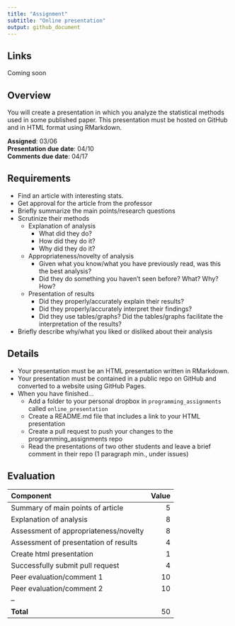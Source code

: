 ```yaml
---
title: "Assignment"
subtitle: "Online presentation"
output: github_document
---
```


## Links

Coming soon

## Overview

You will create a presentation in which you analyze the statistical methods used in some published paper. 
This presentation must be hosted on GitHub and in HTML format using RMarkdown. 

**Assigned**: 03/06  
**Presentation due date**: 04/10  
**Comments due date**: 04/17  

## Requirements

- Find an article with interesting stats. 
- Get approval for the article from the professor
- Briefly summarize the main points/research questions
- Scrutinize their methods
	- Explanation of analysis
		- What did they do?
		- How did they do it?
		- Why did they do it?
	- Appropriateness/novelty of analysis
		- Given what you know/what you have previously read, was this the best 
		analysis? 
		- Did they do something you haven't seen before? What? Why? How?
	- Presentation of results
		- Did they properly/accurately explain their results?
		- Did they properly/accurately interpret their findings?
		- Did they use tables/graphs? Did the tables/graphs facilitate 
		the interpretation of the results?
- Briefly describe why/what you liked or disliked about their analysis

## Details

- Your presentation must be an HTML presentation written in RMarkdown. 
- Your presentation must be contained in a public repo on GitHub and converted to a website using GitHub Pages.
- When you have finished...
	- Add a folder to your personal dropbox in `programming_assignments` called `online_presentation`
	- Create a README.md file that includes a link to your HTML presentation
	- Create a pull request to push your changes to the programming_assignments repo
	- Read the presentations of two other students and leave a brief comment in their repo (1 paragraph min., under issues)

## Evaluation

| Component                             | Value |
| :------------------------------------ | ----: |
| Summary of main points of article     | 5     |
| Explanation of analysis               | 8     |
| Assessment of appropriateness/novelty | 8     |
| Assessment of presentation of results | 4     |
| Create html presentation              | 1     |
| Successfully submit pull request      | 4     |
| Peer evaluation/comment 1             | 10    |
| Peer evaluation/comment 2             | 10    |
| --                                    |       |
| **Total**                             | 50    |

</br></br></br>


